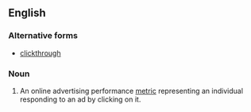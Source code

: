 ==English==

===Alternative forms===
*[[clickthrough]]

===Noun===
{{en-noun|sg=[[click]]-[[through]]}}

# An online advertising performance [[metric]] representing an individual responding to an ad by clicking on it.